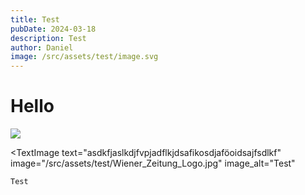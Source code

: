 ```yaml
---
title: Test
pubDate: 2024-03-18
description: Test
author: Daniel
image: /src/assets/test/image.svg
---
```


# Hello

![](src/content/posts/test/content/logo-black.png)

<TextImage
	text="asdkfjaslkdjfvpjadflkjdsafikosdjaföoidsajfsdlkf"
	image="/src/assets/test/Wiener_Zeitung_Logo.jpg"
	image_alt="Test"
>
	Test
</TextImage>
